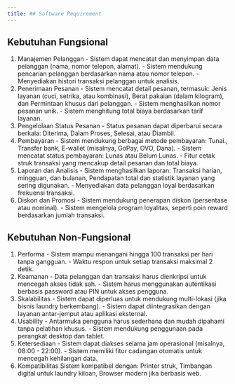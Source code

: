 ---
title: ## Software Requirement
---

## Kebutuhan Fungsional
1.	Manajemen Pelanggan
        -	Sistem dapat mencatat dan menyimpan data pelanggan (nama, nomor telepon, alamat).
        -	Sistem mendukung pencarian pelanggan berdasarkan nama atau nomor telepon.
        -	Menyediakan histori transaksi pelanggan untuk analisis.
2.	Penerimaan Pesanan
        -	Sistem mencatat detail pesanan, termasuk: Jenis layanan (cuci, setrika, atau kombinasi), Berat pakaian (dalam kilogram), dan Permintaan khusus dari pelanggan.
        -	Sistem menghasilkan nomor pesanan unik.
        -	Sistem menghitung total biaya berdasarkan tarif layanan.
3.	Pengelolaan Status Pesanan
        -	Status pesanan dapat diperbarui secara berkala:  Diterima, Dalam Proses, Selesai, atau Diambil.
4.	Pembayaran
        -	Sistem mendukung berbagai metode pembayaran: Tunai., Transfer bank, E-wallet (misalnya, GoPay, OVO, Dana).
        -	Sistem mencatat status pembayaran: Lunas atau Belum Lunas.
        -	Fitur cetak struk transaksi yang mencakup detail pesanan dan total biaya.
5.	Laporan dan Analisis
        -	Sistem menghasilkan laporan: Transaksi harian, mingguan, dan bulanan, Pendapatan total dan statistik layanan yang sering digunakan.
        -	Menyediakan data pelanggan loyal berdasarkan frekuensi transaksi.
6.	Diskon dan Promosi
        -	Sistem mendukung penerapan diskon (persentase atau nominal).
        -	Sistem mengelola program loyalitas, seperti poin reward berdasarkan jumlah transaksi.

## Kebutuhan Non-Fungsional
1.	Performa
        -	Sistem mampu menangani hingga 100 transaksi per hari tanpa gangguan.
        -	Waktu respon untuk setiap transaksi maksimal 2 detik.
2.	Keamanan
        -	Data pelanggan dan transaksi harus dienkripsi untuk mencegah akses tidak sah.
        -	Sistem harus menggunakan autentikasi berbasis password atau PIN untuk akses pengguna.
3.	Skalabilitas
        -	Sistem dapat diperluas untuk mendukung multi-lokasi (jika bisnis laundry berkembang).
        -	Sistem dapat diintegrasikan dengan layanan antar-jemput atau aplikasi eksternal.
4.	Usability
        -	Antarmuka pengguna harus sederhana dan mudah dipahami tanpa pelatihan khusus.
        -	Sistem mendukung penggunaan pada perangkat desktop dan tablet.
5.	Ketersediaan
        -	Sistem dapat diakses selama jam operasional (misalnya, 08:00 - 22:00).
        -	Sistem memiliki fitur cadangan otomatis untuk mencegah kehilangan data.
6.	Kompatibilitas
    Sistem kompatibel dengan: Printer struk, Timbangan digital untuk laundry kiloan, Browser modern jika berbasis web.
